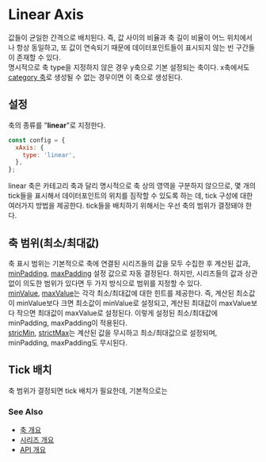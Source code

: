 # Linear Axis

값들이 균일한 간격으로 배치된다.
즉, 값 사이의 비율과 축 길이 비율이 어느 위치에서나 항상 동일하고,
또 값이 연속되기 때문에 데이터포인트들이 표시되지 않는 빈 구간들이 존재할 수 있다.<br/>
명시적으로 축 type을 지정하지 않은 경우 y축으로 기본 설정되는 축이다. 
x축에서도 [category 축](/guide/axis/linear)로 생성될 수 없는 경우이면 이 축으로 생성된다.<br/>

## 설정

축의 종류를 "**linear**"로 지정한다.

```js
const config = {
  xAxis: {
    type: 'linear',
  },
};
```

linear 축은 카테고리 축과 달리 명시적으로 축 상의 영역을 구분하지 않으므로, 
몇 개의 tick들을 표시해서 데이터포인트의 위치를 짐작할 수 있도록 하는 데,
tick 구성에 대한 여러가지 방법을 제공한다. tick들을 배치하기 위해서는 우선 축의 범위가 결정돼야 한다.

## 축 범위(최소/최대값)

축 표시 범위는 기본적으로 축에 연결된 시리즈들의 값을 모두 수집한 후 계산된 값과,
[minPadding](/config/config/xAxis/linear#minpadding), [maxPadding](/config/config/xAxis/linear#maxpadding) 설정 값으로 자동 결정된다.
하지만, 시리즈들의 값과 상관없이 의도한 범위가 있다면 두 가지 방식으로 범위를 지정할 수 있다.<br/>
[minValue](/config/config/xAxis/linear#minvalue), [maxValue](/config/config/xAxis/linear#maxvalue)는 각각 최소/최대값에 대한 힌트를 제공한다.
즉, 계산된 최소값이 minValue보다 크면 최소값이 minValue로 설정되고,
계산된 최대값이 maxValue보다 작으면 최대값이 maxValue로 설정된다. 이렇게 설정된 최소/최대값에 minPadding, maxPadding이 적용된다.<br/>
[stricMin](/config/config/xAxis/linear#strictmin), [strictMax](/config/config/xAxis/linear#strictmax)는 계산된 값을 무시하고 최소/최대값으로 설정되며,
minPadding, maxPadding도 무시된다.

## Tick 배치

축 범위가 결정되면 tick 배치가 필요한데, 기본적으로는 


### See Also

- [축 개요](/guide/axes)
- [시리즈 개요](/guide/series)
- [API 개요](/docs)
